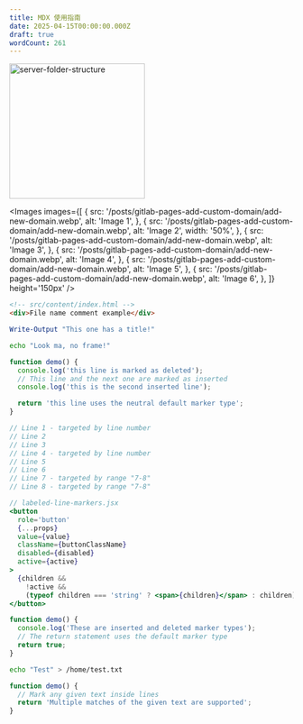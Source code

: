 ```yaml
---
title: MDX 使用指南
date: 2025-04-15T00:00:00.000Z
draft: true
wordCount: 261
---
```


<Image
  src='/posts/deploy-express-typescript-to-vercel/server-folder-structure.png'
  alt='server-folder-structure'
  title='server-folder-structure'
  width='240px'
/>

<Images
  images={[
    {
      src: '/posts/gitlab-pages-add-custom-domain/add-new-domain.webp',
      alt: 'Image 1',
    },
    {
      src: '/posts/gitlab-pages-add-custom-domain/add-new-domain.webp',
      alt: 'Image 2',
      width: '50%',
    },
    {
      src: '/posts/gitlab-pages-add-custom-domain/add-new-domain.webp',
      alt: 'Image 3',
    },
    {
      src: '/posts/gitlab-pages-add-custom-domain/add-new-domain.webp',
      alt: 'Image 4',
    },
    {
      src: '/posts/gitlab-pages-add-custom-domain/add-new-domain.webp',
      alt: 'Image 5',
    },
    {
      src: '/posts/gitlab-pages-add-custom-domain/add-new-domain.webp',
      alt: 'Image 6',
    },
  ]}
  height='150px'
/>

```html
<!-- src/content/index.html -->
<div>File name comment example</div>
```

```powershell title="PowerShell terminal example"
Write-Output "This one has a title!"
```

```sh frame="none"
echo "Look ma, no frame!"
```

```js title="line-markers.js" del={2} ins={3-4} {6}
function demo() {
  console.log('this line is marked as deleted');
  // This line and the next one are marked as inserted
  console.log('this is the second inserted line');

  return 'this line uses the neutral default marker type';
}
```

```js {1, 4, 7-8}
// Line 1 - targeted by line number
// Line 2
// Line 3
// Line 4 - targeted by line number
// Line 5
// Line 6
// Line 7 - targeted by range "7-8"
// Line 8 - targeted by range "7-8"
```

```jsx {"1":5} del={"2":7-8} ins={"3":10-12}
// labeled-line-markers.jsx
<button
  role='button'
  {...props}
  value={value}
  className={buttonClassName}
  disabled={disabled}
  active={active}
>
  {children &&
    !active &&
    (typeof children === 'string' ? <span>{children}</span> : children)}
</button>
```

```js "return true;" ins="inserted" del="deleted"
function demo() {
  console.log('These are inserted and deleted marker types');
  // The return statement uses the default marker type
  return true;
}
```

```sh //ho.*//
echo "Test" > /home/test.txt
```

```js "given text"
function demo() {
  // Mark any given text inside lines
  return 'Multiple matches of the given text are supported';
}
```
